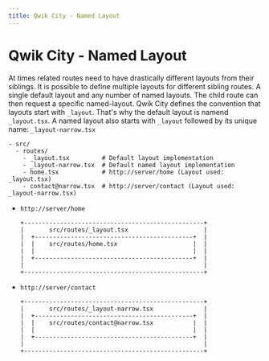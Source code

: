 ```yaml
---
title: Qwik City - Named Layout
---
```


# Qwik City - Named Layout

At times related routes need to have drastically different layouts from their siblings. It is possible to define multiple layouts for different sibling routes. A single default layout and any number of named layouts. The child route can then request a specific named-layout.
Qwik City defines the convention that layouts start with `_layout`. That's why the default layout is namend `_layout.tsx`. A named layout also starts with `_layout` followed by its unique name: `_layout-narrow.tsx`

```
- src/
  - routes/
    - _layout.tsx         # Default layout implementation
    - _layout-narrow.tsx  # Default named layout implementation
    - home.tsx            # http://server/home (Layout used: _layout.tsx)
    - contact@narrow.tsx  # http://server/contact (Layout used: _layout-narrow.tsx)
```

- `http://server/home`
  ```
  +--------------------------------------------------+
  |       src/routes/_layout.tsx                     |
  |  +--------------------------------------------+  |
  |  |    src/routes/home.tsx                     |  | 
  |  |                                            |  |
  |  +--------------------------------------------+  |
  |                                                  |
  +--------------------------------------------------+
  ```
- `http://server/contact`
  ```
  +--------------------------------------------------+
  |       src/routes/_layout-narrow.tsx              |
  |  +--------------------------------------------+  |
  |  |    src/routes/contact@narrow.tsx           |  | 
  |  |                                            |  |
  |  +--------------------------------------------+  |
  |                                                  |
  +--------------------------------------------------+
  ```
